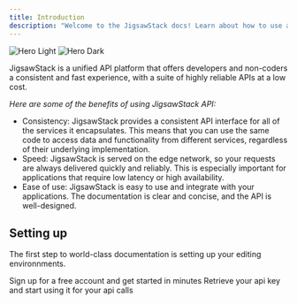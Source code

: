 ```yaml
---
title: Introduction
description: "Welcome to the JigsawStack docs! Learn about how to use and integrate it in your services and application."
---
```


<img className="block dark:hidden" src="/images/banner.png" alt="Hero Light" />
<img className="hidden dark:block" src="/images/banner.png" alt="Hero Dark" />

JigsawStack is a unified API platform that offers developers and non-coders a consistent and fast experience, with a suite of highly reliable APIs at a low cost.

_*Here are some of the benefits of using JigsawStack API:*_

- Consistency: JigsawStack provides a consistent API interface for all of the services it encapsulates. This means that you can use the same code to access data and functionality from different services, regardless of their underlying implementation.
- Speed: JigsawStack is served on the edge network, so your requests are always delivered quickly and reliably. This is especially important for applications that require low latency or high availability.
- Ease of use: JigsawStack is easy to use and integrate with your applications. The documentation is clear and concise, and the API is well-designed.

## Setting up

The first step to world-class documentation is setting up your editing environnments.

<CardGroup cols={2}>
  <Card
    title="Sign up"
    icon="pen-to-square"
    href="https://jigsawstack.com/dashboard"
  >
    Sign up for a free account and get started in minutes
  </Card>
  <Card
    title="Retrieve your api key"
    icon="code"
    href="https://jigsawstack.com/dashboard"
  >
    Retrieve your api key and start using it for your api calls
  </Card>
</CardGroup>
